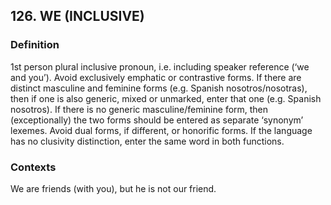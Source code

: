 ## 126. WE (INCLUSIVE)
### Definition
1st person plural inclusive pronoun, i.e. including speaker reference (‘we and you’). Avoid exclusively emphatic or contrastive forms. If there are distinct masculine and feminine forms (e.g. Spanish nosotros/nosotras), then if one is also generic, mixed or unmarked, enter that one (e.g. Spanish nosotros). If there is no generic masculine/feminine form, then (exceptionally) the two forms should be entered as separate 'synonym' lexemes. Avoid dual forms, if different, or honorific forms. If the language has no clusivity distinction, enter the same word in both functions.

### Contexts
We are friends (with you), but he is not our friend.

